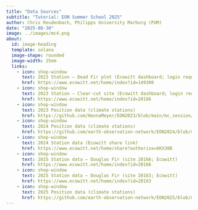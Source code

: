 ```yaml
---
title: "Data Sources"
subtitle: "Tutorial: EON Summer School 2025"
author: Chris Reudenbach, Philipps University Marburg (PUM)
date: "2025-08-30"
image: ../images/mc4.png
about:
  id: image-heading
  template: solana
  image-shape: rounded
  image-width: 25em
  links:
    - icon: shop-window
      text: 2023 Station — Dead Fir plot (Ecowitt dashboard; login required)
      href: https://www.ecowitt.net/home/index?id=149300
    - icon: shop-window
      text: 2023 Station — Clear-cut site (Ecowitt dashboard; login required)
      href: https://www.ecowitt.net/home/index?id=20166
    - icon: shop-window
      text: 2023 Position data (climate stations)
      href: https://github.com/HannaMeyer/EON2023/blob/main/mc_session/data/stations_prelim.zip
    - icon: shop-window
      text: 2024 Position data (climate stations)
      href: https://github.com/earth-observation-network/EON2024/blob/main/mc_session/data/raw_positions_2024.csv
    - icon: shop-window
      text: 2024 Station data (Ecowitt share link)
      href: https://www.ecowitt.net/home/share?authorize=6KX30B
    - icon: shop-window
      text: 2025 Station data — Douglas Fir (site 20166; Ecowitt)
      href: https://www.ecowitt.net/home/index?id=20166
    - icon: shop-window
      text: 2025 Station data — Douglas Fir (site 20163; Ecowitt)
      href: https://www.ecowitt.net/home/index?id=20163
    - icon: shop-window
      text: 2025 Position data (climate stations)
      href: https://github.com/earth-observation-network/EON2025/blob/main/block4_5/data/Mikroklima_Stationen_EON25.gpkg
---
```

